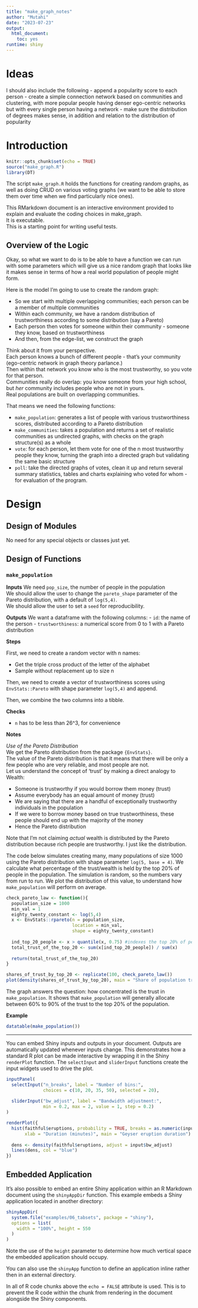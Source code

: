 ```yaml
---
title: "make_graph_notes"
author: "Mutahi"
date: "2023-07-23"
output: 
  html_document: 
    toc: yes
runtime: shiny
---
```


# Ideas

I should also include the following
- append a popularity score to each person
- create a simple connection network based on communities and clustering, with more popular people having denser ego-centric networks but with every single person having a network
- make sure the distribution of degrees makes sense, in addition and relation to the distribution of popularity

# Introduction

```r
knitr::opts_chunk$set(echo = TRUE)
source("make_graph.R")
library(DT)
```

The script `make_graph.R` holds the functions for creating random graphs, as well as doing CRUD on various voting graphs (we want to be able to store them over time when we find particularly nice ones).

This RMarkdown document is an interactive environment provided to explain and evaluate the coding choices in make_graph.\
It is executable.\
This is a starting point for writing useful tests.\

## Overview of the Logic

Okay, so what we want to do is to be able to have a function we can run with some parameters which will give us a nice random graph that looks like it makes sense in terms of how a real world population of people might form.

Here is the model I'm going to use to create the random graph:

-   So we start with multiple overlapping communities; each person can be a member of multiple communities
-   Within each community, we have a random distribution of trustworthiness according to some distribution (say a Pareto)
-   Each person then votes for someone within their community - someone they know, based on trustworthiness
-   And then, from the edge-list, we construct the graph

Think about it from your perspective.\
Each person knows a bunch of different people - that's your community (ego-centric network in graph theory parlance.)\
Then within that network you know who is the most trustworthy, so you vote for that person.\
Communities really do overlap: you know someone from your high school, but *her* community includes people who are not in yours.\
Real populations are built on overlapping communities.\

That means we need the following functions:

-   `make_population`: generates a list of people with various trustworthiness scores, distributed according to a Pareto distribution
-   `make_communities`: takes a population and returns a set of realistic communities as undirected graphs, with checks on the graph structure(s) as a whole
-   `vote`: for each person, let them vote for one of the n most trustworthy people they know, turning the graph into a directed graph but validating the same basic structure
-   `poll`: take the directed graphs of votes, clean it up and return several summary statistics, tables and charts explaining who voted for whom - for evaluation of the program.

# Design

## Design of Modules

No need for any special objects or classes just yet.

## Design of Functions

### `make_population`

**Inputs** We need `pop_size`, the number of people in the population\
We should allow the user to change the `pareto_shape` parameter of the Pareto distribution, with a default of `log(5,4)`.\
We should allow the user to set a `seed` for reproducibility.\

**Outputs** We want a dataframe with the following columns: - `id`: the name of the person - `trustworthiness`: a numerical score from 0 to 1 with a Pareto distribution

**Steps**

First, we need to create a random vector with n names:

-   Get the triple cross product of the letter of the alphabet
-   Sample without replacement up to size n

Then, we need to create a vector of trustworthiness scores using `EnvStats::Pareto` with shape parameter `log(5,4)` and append.

Then, we combine the two columns into a tibble.

**Checks**

-   `n` has to be less than 26\^3, for convenience

**Notes**

*Use of the Pareto Distribution*\
We get the Pareto distribution from the package `{EnvStats}`.\
The value of the Pareto distribution is that it means that there will be only a few people who are very reliable, and most people are not.\
Let us understand the concept of 'trust' by making a direct analogy to Wealth:

-   Someone is trustworthy if you would borrow them money (trust)
-   Assume everybody has an equal amount of money (trust)
-   We are saying that there are a handful of exceptionally trustworthy individuals in the population
-   If we were to borrow money based on true trustworthiness, these people should end up with the majority of the money
-   Hence the Pareto distribution

Note that I'm not claiming *actual* wealth is distributed by the Pareto distribution because rich people are trustworthy. I just like the distribution.

The code below simulates creating many, many populations of size 1000 using the Pareto distribution with shape parameter `log(5, base = 4)`. We calculate what percentage of the trust/wealth is held by the top 20% of people in the population. The simulation is random, so the numbers vary from run to run. We plot the distribution of this value, to understand how `make_population` will perform on average.

```r
check_pareto_law <- function(){
  population_size = 1000
  min_val = 1
  eighty_twenty_constant <- log(5,4)
  x <- EnvStats::rpareto(n = population_size, 
                         location = min_val, 
                         shape = eighty_twenty_constant)
  
  ind_top_20_people <- x > quantile(x, 0.75) #indexes the top 20% of people
  total_trust_of_the_top_20 <- sum(x[ind_top_20_people]) / sum(x)
  
  return(total_trust_of_the_top_20)  
}

shares_of_trust_by_top_20 <- replicate(100, check_pareto_law())
plot(density(shares_of_trust_by_top_20), main = "Share of population trust by the top 20% of most trustworthy people.", xlab = "Percentile of Trustworthiness", ylab = "Density")
```

The graph answers the question: how concentrated is the trust in `make_population`. It shows that `make_population` will generally allocate between 60% to 90% of the trust to the top 20% of the population.

**Example**

```r
datatable(make_population())
```

------------------------------------------------------------------------

You can embed Shiny inputs and outputs in your document. Outputs are automatically updated whenever inputs change. This demonstrates how a standard R plot can be made interactive by wrapping it in the Shiny `renderPlot` function. The `selectInput` and `sliderInput` functions create the input widgets used to drive the plot.

```r
inputPanel(
  selectInput("n_breaks", label = "Number of bins:",
              choices = c(10, 20, 35, 50), selected = 20),
  
  sliderInput("bw_adjust", label = "Bandwidth adjustment:",
              min = 0.2, max = 2, value = 1, step = 0.2)
)

renderPlot({
  hist(faithful$eruptions, probability = TRUE, breaks = as.numeric(input$n_breaks),
       xlab = "Duration (minutes)", main = "Geyser eruption duration")
  
  dens <- density(faithful$eruptions, adjust = input$bw_adjust)
  lines(dens, col = "blue")
})
```

## Embedded Application

It's also possible to embed an entire Shiny application within an R Markdown document using the `shinyAppDir` function. This example embeds a Shiny application located in another directory:

```r
shinyAppDir(
  system.file("examples/06_tabsets", package = "shiny"),
  options = list(
    width = "100%", height = 550
  )
)
```

Note the use of the `height` parameter to determine how much vertical space the embedded application should occupy.

You can also use the `shinyApp` function to define an application inline rather then in an external directory.

In all of R code chunks above the `echo = FALSE` attribute is used. This is to prevent the R code within the chunk from rendering in the document alongside the Shiny components.
